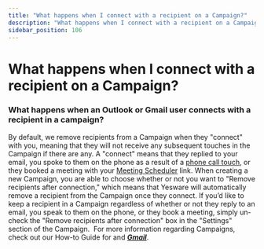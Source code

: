 ```yaml
---
title: "What happens when I connect with a recipient on a Campaign?"
description: "What happens when I connect with a recipient on a Campaign?"
sidebar_position: 106
---
```


# What happens when I connect with a recipient on a Campaign?

### What happens when an Outlook or Gmail user connects with a recipient in a campaign?
By default, we remove recipients from a Campaign when they "connect" with you, meaning that they will not receive any subsequent touches in the Campaign if there are any. A "connect" means that they replied to your email, you spoke to them on the phone as a result of a [phone call touch](/docs/general/how-do-i-take-an-action-on), or they booked a meeting with your [Meeting Scheduler](/docs/general/can-i-add-a-meeting-scheduler-link) link.
When creating a new Campaign, you are able to choose whether or not you want to "Remove recipients after connection," which means that Yesware will automatically remove a recipient from the Campaign once they connect. If you’d like to keep a recipient in a Campaign regardless of whether or not they reply to an email, you speak to them on the phone, or they book a meeting, simply un-check the "Remove recipients after connection" box in the "Settings" section of the Campaign. 
For more information regarding Campaigns, check out our How-to Guide for and ***[Gmail](https://support.yesware.com/hc/en-us/articles/15420669475351-Set-up-multi-channel-Campaigns-from-your-inbox)***.
